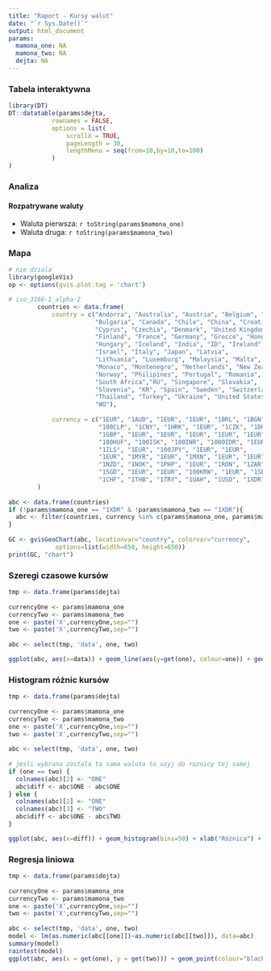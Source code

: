 ```yaml
---
title: "Raport - Kursy walut"
date: "`r Sys.Date()`"
output: html_document
params:
  mamona_one: NA
  mamona_two: NA
  dejta: NA
---
```


### Tabela interaktywna
```r
library(DT)
DT::datatable(params$dejta, 
            rownames = FALSE,
            options = list(
                scrollX = TRUE,
                pageLength = 30,
                lengthMenu = seq(from=10,by=10,to=100)
            )
)
```
### Analiza

#### Rozpatrywane waluty

* Waluta pierwsza: `r toString(params$mamona_one)`
* Waluta druga: `r toString(params$mamona_two)`


### Mapa
```r
# nie dziala
library(googleVis)
op <- options(gvis.plot.tag = 'chart')

# iso_3166-1_alpha-2
        countries <- data.frame(
            country = c("Andorra", "Australia", "Austria", "Belgium", "Brazil",
                        "Bulgaria", "Canada", "Chile", "China", "Croatia",
                        "Cyprus", "Czechia", "Denmark", "United Kingdom", "Estonia",
                        "Finland", "France", "Germany", "Grecce", "Hong Kong",
                        "Hungary", "Iceland", "India", "ID", "Ireland",
                        "Israel", "Italy", "Japan", "Latvia",
                        "Lithuania", "Luxemburg", "Malaysia", "Malta", "Mexico",
                        "Monaco", "Montenegro", "Netherlands", "New Zealand",
                        "Norway", "Philipines", "Portugal", "Romania",
                        "South Africa","RU", "Singapore", "Slovakia",
                        "Slovenia", "KR", "Spain", "Sweden", "Switzerland",
                        "Thailand", "Turkey", "Ukraine", "United States",
                        "WO"),
            
            currency = c("1EUR", "1AUD", "1EUR", "1EUR", "1BRL", "1BGN", "1CAD",
                         "100CLP", "1CNY", "1HRK", "1EUR", "1CZK", "1DKK",
                         "1GBP", "1EUR", "1EUR", "1EUR", "1EUR", "1EUR", "1HKD",
                         "100HUF", "100ISK", "100INR", "1000IDR", "1EUR",
                         "1ILS", "1EUR", "100JPY", "1EUR", "1EUR",
                         "1EUR", "1MYR", "1EUR", "1MXN", "1EUR", "1EUR", "1EUR",
                         "1NZD", "1NOK", "1PHP", "1EUR", "1RON", "1ZAR", "1RUB",
                         "1SGD", "1EUR", "1EUR", "100KRW", "1EUR", "1SEK",
                         "1CHF", "1THB", "1TRY", "1UAH", "1USD", "1XDR")
        )
        
abc <- data.frame(countries)
if (!params$mamona_one == "1XDR" & !params$mamona_two == "1XDR"){
  abc <- filter(countries, currency %in% c(params$mamona_one, params$mamona_two))
}
        
GC <- gvisGeoChart(abc, locationvar="country", colorvar="currency",
             options=list(width=650, height=650))
print(GC, "chart")
```

### Szeregi czasowe kursów
```r
tmp <- data.frame(params$dejta)
        
currencyOne <- params$mamona_one
currencyTwo <- params$mamona_two
one <- paste('X',currencyOne,sep="")
two <- paste('X',currencyTwo,sep="")
        
abc <- select(tmp, 'data', one, two)

ggplot(abc, aes(x=data)) + geom_line(aes(y=get(one), colour=one)) + geom_line(aes(y=get(two), colour=two)) + scale_color_manual(name="Waluta", breaks=c(one, two), values=c('red', 'blue')) + xlab("Data") + ylab("Kurs waluty obcej wzgledem PLN") + ggtitle("Kursy walut obcych wzgledem PLN w czasie")
```

### Histogram różnic kursów
```r
tmp <- data.frame(params$dejta)
        
currencyOne <- params$mamona_one
currencyTwo <- params$mamona_two
one <- paste('X',currencyOne,sep="")
two <- paste('X',currencyTwo,sep="")
        
abc <- select(tmp, 'data', one, two)
        
# jesli wybrana zostala ta sama waluta to uzyj do roznicy tej samej
if (one == two) {
  colnames(abc)[2] <- "ONE"
  abc$diff <- abc$ONE - abc$ONE
} else {
  colnames(abc)[2] <- "ONE"
  colnames(abc)[3] <- "TWO"
  abc$diff <- abc$ONE - abc$TWO
}

ggplot(abc, aes(x=diff)) + geom_histogram(bins=50) + xlab("Różnica") + ylab("Liczność") + ggtitle("Histogram różnicy kursów obu walut")
```

### Regresja liniowa
```r
tmp <- data.frame(params$dejta)
        
currencyOne <- params$mamona_one
currencyTwo <- params$mamona_two
one <- paste('X',currencyOne,sep="")
two <- paste('X',currencyTwo,sep="")
        
abc <- select(tmp, 'data', one, two)
model <- lm(as.numeric(abc[[one]])~as.numeric(abc[[two]]), data=abc)
summary(model)
raintest(model)
ggplot(abc, aes(x = get(one), y = get(two))) + geom_point(colour="black") + stat_smooth(method = "lm", colour="red") + ylab(one) + xlab(two)
```